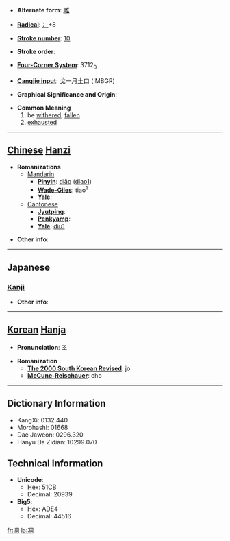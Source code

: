 * '''Alternate form''': [[雕]]

* '''[[Wiktionary:Chinese radical index| Radical]]''': [[Wiktionary:Chinese radical index 冫|冫]]+8

* '''[[Wiktionary:Chinese total strokes index|Stroke number]]''': [[Wiktionary:Chinese total strokes index 10|10]]

* '''Stroke order''': 

* '''[[Wiktionary:Chinese four corner index|Four-Corner System]]''': 3712<sub>0</sub>

* '''[[Wiktionary:Chinese Cangjie index|Cangjie input]]''': 戈一月土口 (IMBGR)

* '''Graphical Significance and Origin''': 

* '''Common Meaning'''
*# be [[withered]], [[fallen]]
*# [[exhausted]]


----

== [[Chinese]] [[Hanzi]] ==

* '''Romanizations'''
** [[Mandarin]]
*** '''[[Pinyin]]''': [[diāo]] ([[diao1]])
*** '''[[Wade-Giles]]''': tiao<sup>1</sup>
*** '''[[Yale]]''': 
**[[Cantonese]]
***'''[[Jyutping]]''':
***'''[[Penkyamp]]''': 
***'''[[Yale]]''': [[diu1]]

* '''Other info''': 

----

==Japanese==
===[[Kanji]]===
{{kanji|on readings=[[ちょう]] (chō)
|kun readings=[[しぼむ]] (shibomu), [[おちぶれる]] (ochibureru)
}}

* '''Other info''':  

----

== [[Korean]] [[Hanja]] ==

* '''Pronunciation''': 조

* '''Romanization'''
** '''[[The 2000 South Korean Revised Romanization|The 2000 South Korean Revised]]''': jo
** '''[[McCune-Reischauer]]''': cho

----

== Dictionary Information ==

* KangXi: 0132.440
* Morohashi: 01668
* Dae Jaweon: 0296.320
* Hanyu Da Zidian: 10299.070

== Technical Information ==

* '''Unicode''':
** Hex: 51CB
** Decimal: 20939
* '''Big5''':
** Hex: ADE4
** Decimal: 44516

[[fr:凋]]
[[la:凋]]